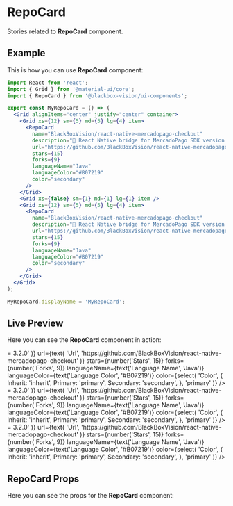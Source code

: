 

<Meta title="UI Components/RepoCard" component={RepoCard} />

# RepoCard

Stories related to **RepoCard** component.

## Example

This is how you can use **RepoCard** component:

```jsx
import React from 'react';
import { Grid } from '@material-ui/core';
import { RepoCard } from '@blackbox-vision/ui-components';

export const MyRepoCard = () => (
  <Grid alignItems="center" justify="center" container>
    <Grid xs={12} sm={5} md={5} lg={4} item>
      <RepoCard
        name="BlackBoxVision/react-native-mercadopago-checkout"
        description="💸 React Native bridge for MercadoPago SDK version >= 3.2.0"
        url="https://github.com/BlackBoxVision/react-native-mercadopago-checkout"
        stars={15}
        forks={9}
        languageName="Java"
        languageColor="#B07219"
        color="secondary"
      />
    </Grid>
    <Grid xs={false} sm={1} md={1} lg={1} item />
    <Grid xs={12} sm={5} md={5} lg={4} item>
      <RepoCard
        name="BlackBoxVision/react-native-mercadopago-checkout"
        description="💸 React Native bridge for MercadoPago SDK version >= 3.2.0"
        url="https://github.com/BlackBoxVision/react-native-mercadopago-checkout"
        stars={15}
        forks={9}
        languageName="Java"
        languageColor="#B07219"
        color="secondary"
      />
    </Grid>
  </Grid>
);

MyRepoCard.displayName = 'MyRepoCard';
```

## Live Preview

Here you can see the **RepoCard** component in action:

<Preview withSource="none">
  <Story
    name="Get started"
    decorators={[withKnobs, addThemeProvider(lightTheme)]}
  >
    <Container>
      <Grid alignItems="center" justify="center" spacing={4} container>
        <Grid xs={12} sm={12} md={4} item>
          <RepoCard
            name={text(
              'Name',
              'BlackBoxVision/react-native-mercadopago-checkout'
            )}
            description={text(
              'Description',
              '💸 React Native bridge for MercadoPago SDK version >= 3.2.0'
            )}
            url={text(
              'Url',
              'https://github.com/BlackBoxVision/react-native-mercadopago-checkout'
            )}
            stars={number('Stars', 15)}
            forks={number('Forks', 9)}
            languageName={text('Language Name', 'Java')}
            languageColor={text('Language Color', '#B07219')}
            color={select(
              'Color',
              {
                Inherit: 'inherit',
                Primary: 'primary',
                Secondary: 'secondary',
              },
              'primary'
            )}
          />
        </Grid>
        <Grid xs={12} sm={12} md={4} item>
          <RepoCard
            name={text(
              'Name',
              'BlackBoxVision/react-native-mercadopago-checkout'
            )}
            description={text(
              'Description',
              '💸 React Native bridge for MercadoPago SDK version >= 3.2.0'
            )}
            url={text(
              'Url',
              'https://github.com/BlackBoxVision/react-native-mercadopago-checkout'
            )}
            stars={number('Stars', 15)}
            forks={number('Forks', 9)}
            languageName={text('Language Name', 'Java')}
            languageColor={text('Language Color', '#B07219')}
            color={select(
              'Color',
              {
                Inherit: 'inherit',
                Primary: 'primary',
                Secondary: 'secondary',
              },
              'primary'
            )}
          />
        </Grid>
        <Grid xs={12} sm={12} md={4} item>
          <RepoCard
            name={text(
              'Name',
              'BlackBoxVision/react-native-mercadopago-checkout'
            )}
            description={text(
              'Description',
              '💸 React Native bridge for MercadoPago SDK version >= 3.2.0'
            )}
            url={text(
              'Url',
              'https://github.com/BlackBoxVision/react-native-mercadopago-checkout'
            )}
            stars={number('Stars', 15)}
            forks={number('Forks', 9)}
            languageName={text('Language Name', 'Java')}
            languageColor={text('Language Color', '#B07219')}
            color={select(
              'Color',
              {
                Inherit: 'inherit',
                Primary: 'primary',
                Secondary: 'secondary',
              },
              'primary'
            )}
          />
        </Grid>
      </Grid>
    </Container>
  </Story>
</Preview>

## RepoCard Props

Here you can see the props for the **RepoCard** component:

<Props of={RepoCard} />

